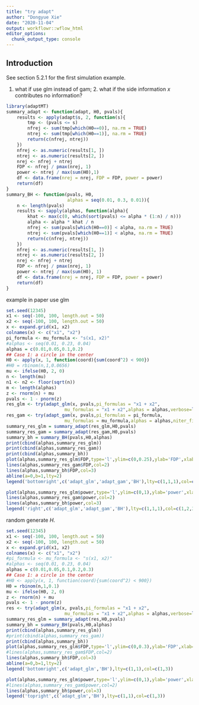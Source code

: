 ```yaml
---
title: "try adapt"
author: "Dongyue Xie"
date: "2020-11-04"
output: workflowr::wflow_html
editor_options:
  chunk_output_type: console
---
```


## Introduction

See section 5.2.1 for the first simulation example.

1. what if use glm instead of gam; 2. what if the side information $x$ contributes no information?

```r
library(adaptMT)
summary_adapt <- function(adapt, H0, pvals){
    results <- apply(adapt$s, 2, function(s){
        tmp <- (pvals <= s)
        nfrej <- sum(tmp[which(H0==0)], na.rm = TRUE)
        ntrej <- sum(tmp[which(H0==1)], na.rm = TRUE)
        return(c(nfrej, ntrej))
    })
    nfrej <- as.numeric(results[1, ])
    ntrej <- as.numeric(results[2, ])
    nrej <- nfrej + ntrej
    FDP <- nfrej / pmax(nrej, 1)
    power <- ntrej / max(sum(H0),1)
    df <- data.frame(nrej = nrej, FDP = FDP, power = power)
    return(df)
}
summary_BH <- function(pvals, H0,
                       alphas = seq(0.01, 0.3, 0.01)){
    n <- length(pvals)
    results <- sapply(alphas, function(alpha){
        khat <- max(c(0, which(sort(pvals) <= alpha * (1:n) / n)))
        alpha <- alpha * khat / n
        nfrej <- sum(pvals[which(H0==0)] < alpha, na.rm = TRUE)
        ntrej <- sum(pvals[which(H0==1)] < alpha, na.rm = TRUE)
        return(c(nfrej, ntrej))
    })
    nfrej <- as.numeric(results[1, ])
    ntrej <- as.numeric(results[2, ])
    nrej <- nfrej + ntrej
    FDP <- nfrej / pmax(nrej, 1)
    power <- ntrej / max(sum(H0), 1)
    df <- data.frame(nrej = nrej, FDP = FDP, power = power)
    return(df)
}
```


example in paper use glm 

```r
set.seed(12345)
x1 <- seq(-100, 100, length.out = 50)
x2 <- seq(-100, 100, length.out = 50)
x <- expand.grid(x1, x2)
colnames(x) <- c("x1", "x2")
pi_formula <- mu_formula <- "s(x1, x2)"
#alphas <- seq(0.01, 0.23, 0.04)
alphas = c(0.01,0.05,0.1,0.2)
## Case 1: a circle in the center
H0 <- apply(x, 1, function(coord){sum(coord^2) < 900})
#H0 = rbinom(n,1,0.0656)
mu <- ifelse(H0, 2, 0)
n <- length(mu)
n1 <- n2 <- floor(sqrt(n))
m <- length(alphas)
z <- rnorm(n) + mu
pvals <- 1 - pnorm(z)
res_glm <- try(adapt_glm(x, pvals,pi_formulas = "x1 + x2",
                      mu_formulas = "x1 + x2",alphas = alphas,verbose=list(print=F,fit=F,ms=F)))
res_gam <- try(adapt_gam(x, pvals,pi_formulas = pi_formula,
                      mu_formulas = mu_formula,alphas = alphas,niter_fit = 5))
summary_res_glm = summary_adapt(res_glm,H0,pvals)
summary_res_gam = summary_adapt(res_gam,H0,pvals)
summary_bh = summary_BH(pvals,H0,alphas)
print(cbind(alphas,summary_res_glm))
print(cbind(alphas,summary_res_gam))
print(cbind(alphas,summary_bh))
plot(alphas,summary_res_glm$FDP,type='l',ylim=c(0,0.25),ylab='FDP',xlab='target FDR level')
lines(alphas,summary_res_gam$FDP,col=2)
lines(alphas,summary_bh$FDP,col=3)
abline(a=0,b=1,lty=2)
legend('bottomright',c('adapt_glm','adapt_gam','BH'),lty=c(1,1,1),col=c(1,2,3))

plot(alphas,summary_res_glm$power,type='l',ylim=c(0,1),ylab='power',xlab='target FDR level')
lines(alphas,summary_res_gam$power,col=2)
lines(alphas,summary_bh$power,col=3)
legend('right',c('adapt_glm','adapt_gam','BH'),lty=c(1,1,1),col=c(1,2,3))
```


random generate $H$. 

```r
set.seed(12345)
x1 <- seq(-100, 100, length.out = 50)
x2 <- seq(-100, 100, length.out = 50)
x <- expand.grid(x1, x2)
colnames(x) <- c("x1", "x2")
#pi_formula <- mu_formula <- "s(x1, x2)"
#alphas <- seq(0.01, 0.23, 0.04)
alphas = c(0.01,0.05,0.1,0.2,0.3)
## Case 1: a circle in the center
#H0 <- apply(x, 1, function(coord){sum(coord^2) < 900})
H0 = rbinom(n,1,0.1)
mu <- ifelse(H0, 2, 0)
z <- rnorm(n) + mu
pvals <- 1 - pnorm(z)
res <- try(adapt_glm(x, pvals,pi_formulas = "x1 + x2",
                      mu_formulas = "x1 + x2",alphas = alphas,verbose=list(print=F,fit=F,ms=F)))
summary_res_glm = summary_adapt(res,H0,pvals)
summary_bh = summary_BH(pvals,H0,alphas)
print(cbind(alphas,summary_res_glm))
#print(cbind(alphas,summary_res_gam))
print(cbind(alphas,summary_bh))
plot(alphas,summary_res_glm$FDP,type='l',ylim=c(0,0.3),ylab='FDP',xlab='target FDR level')
#lines(alphas,summary_res_gam$FDP,col=2)
lines(alphas,summary_bh$FDP,col=3)
abline(a=0,b=1,lty=2)
legend('bottomright',c('adapt_glm','BH'),lty=c(1,1),col=c(1,3))

plot(alphas,summary_res_glm$power,type='l',ylim=c(0,1),ylab='power',xlab='target FDR level')
#lines(alphas,summary_res_gam$power,col=2)
lines(alphas,summary_bh$power,col=3)
legend('topright',c('adapt_glm','BH'),lty=c(1,1),col=c(1,3))
```

